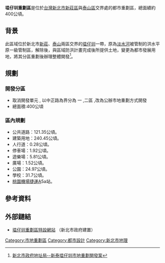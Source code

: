 {{新北市未來建設}}
{{refimprove|time=2018-09-02T11:56:21+00:00}}
'''塭仔圳重劃區'''是位於[[台灣|台灣]][[新北市|新北市]][[新莊區|新莊區]]與[[泰山區_(新北市)|泰山區]]交界處的都市重劃區，總面績約400公頃。

== 背景 ==
此區域位於新北市[[新莊區|新莊]]、[[泰山區_(台灣)|泰山]]兩區交界的[[塭仔圳|塭仔圳]]一帶，原為[[淡水河|淡水河]]被管制的洪水平原一級管制區，解除後，與區域防洪計畫完成後所提供土地，變更為都市發展用地，將其分區重劃後辦理整體開發<ref name="">[http://www.tpcland.tpc.gov.tw/_file/1639/SG/24968/D.html 新北市政府地址局--新泰塭仔圳市地重劃開發案]{{dead link|date=2017年12月 |bot=InternetArchiveBot |fix-attempted=yes }}</ref>。

== 規劃 ==
=== 開發分區 ===
*取消開發單元 , 以中正路為界分為 一 ,二區 ,改為公辦市地重劃方式開發
*總面積:400公頃

=== 區內規劃 ===
*公共道路：121.35公頃。
*建築用地：240.45公頃。
*人行道：0.28公頃。
*停車場：1.92公頃。
*遊樂場：5.81公頃。
*廣場：1.52公頃。
*公園：24.97公頃。
*學校：31.7公頃。
*[[桃園機場捷運|桃園機場捷運]]A5a站。

== 參考資料 ==
{{reflist}}

== 外部鏈結 ==
* [https://xintai.ntpc.gov.tw/ 塭仔圳重劃區特設網站] {{Wayback|url=https://xintai.ntpc.gov.tw/ |date=20210719135932 }}（新北市政府建置）

[[Category:市地重劃區|Category:市地重劃區]]
[[Category:都市設計|Category:都市設計]]
[[Category:新北市地理|Category:新北市地理]]